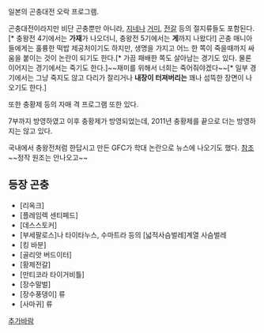 일본의 곤충대전 오락 프로그램.

곤충대전이라지만 비단 곤충뿐만 아니라, [[지네]]나 [[거미]], [[전갈]] 등의 절지류들도 포함된다.[* 충왕전 4기에서는 '''가재'''가 나오더니, 충왕전 5기에서는 '''게'''까지 나왔다!] 곤충 매니아들에게는 훌륭한 떡밥 제공처이기도 하지만, 생명을 가지고 어느 한 쪽이 죽을때까지 싸움을 붙이는 것이 논란이 되기도 한다.[* 가끔 패배한 쪽도 살아남는 경기도 있다. 물론 이어지는 경기에서는 죽기도 한다.]~~재미를 위해서 너희는 죽어줘야겠다~~[* 일부 경기에서는 그냥 죽지도 않고 다리가 잘리거나 '''내장이 터져버리는''' 꽤나 섬뜩한 장면이 나오기도 한다.]

또한 충황제 등의 자매 격 프로그램 또한 있다.

7부까지 방영하였고 이후 충황제가 방영되었는데, 2011년 충황제를 끝으로 더는 방영하지는 않고 있다.

국내에서 충왕전처럼 한답시고 만든 GFC가 학대 논란으로 뉴스에 나오기도 했다. [http://news.naver.com/main/read.nhn?mode=LPOD&mid=tvh&oid=052&aid=0000576191 참조] ~~정작 원조는 안나오고~~

== 등장 곤충 ==

* [리옥크]
* [플레임렉 센티페드]
* [데스스토커]
* [부세팔로스]나 타이타누스, 수마트라 등의 [넓적사슴벌레]계열 사슴벌레
* [킹 바분]
* [골리앗 버드이터]
* [황제전갈]
* [만티코라 타이거비틀]
* [장수말벌]
* [장수풍뎅이] 류
* [사마귀] 류
[[추가바람]]
